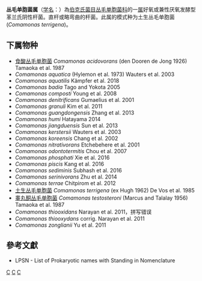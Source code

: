 {{Automatic taxobox
| taxon = Comamonas 
| authority = (ex Davis and Park, 1962) De Vos et al.，1985
| type species = 土生丛毛单胞菌<br>Comamonas terrigena
| type species authority = (ex Hugh 1962) De Vos et al. 1985
}}
'''丛毛单胞菌属'''（[[学名|学名]]：{{lang|la|''Comamonas''}}）為[[伯克氏菌目|伯克氏菌目]][[丛毛单胞菌科|丛毛单胞菌科]]的一[[属|属]]好氧或兼性厌氧发酵型革兰氏阴性杆菌。直杆或略弯曲的杆菌。此属的模式种为土生丛毛单胞菌(''Comamonas terrigena'')。

==下属物种==
* [[食酸丛毛单胞菌|食酸丛毛单胞菌]] ''Comamonas acidovorans'' (den Dooren de Jong 1926) Tamaoka et al. 1987
* ''Comamonas aquatica'' (Hylemon et al. 1973) Wauters et al. 2003
* ''Comamonas aquatilis'' Kämpfer et al. 2018
* ''Comamonas badia'' Tago and Yokota 2005
* ''Comamonas composti'' Young et al. 2008
* ''Comamonas denitrificans'' Gumaelius et al. 2001
* ''Comamonas granuli'' Kim et al. 2011
* ''Comamonas guangdongensis'' Zhang et al. 2013
* ''Comamonas humi'' Hatayama 2014
* ''Comamonas jiangduensis'' Sun et al. 2013
* ''Comamonas kerstersii'' Wauters et al. 2003
* ''Comamonas koreensis'' Chang et al. 2002
* ''Comamonas nitrativorans'' Etchebehere et al. 2001
* ''Comamonas odontotermitis'' Chou et al. 2007
* ''Comamonas phosphati'' Xie et al. 2016
* ''Comamonas piscis'' Kang et al. 2016
* ''Comamonas sediminis'' Subhash et al. 2016
* ''Comamonas serinivorans'' Zhu et al. 2014
* ''Comamonas terrae'' Chitpirom et al. 2012
* [[土生丛毛单胞菌|土生丛毛单胞菌]] ''Comamonas terrigena'' (ex Hugh 1962) De Vos et al. 1985
* [[睾丸酮丛毛单胞菌|睾丸酮丛毛单胞菌]] ''Comamonas testosteroni'' (Marcus and Talalay 1956) Tamaoka et al. 1987
* ''Comamonas thiooxidans'' Narayan et al. 2011，拼写错误
* ''Comamonas thiooxydans'' corrig. Narayan et al. 2011
* ''Comamonas zonglianii'' Yu et al. 2011

==參考文獻==
{{reflist}}
* LPSN - List of Prokaryotic names with Standing in Nomenclature

{{taxonbar}}

[[Category:革兰氏阴性菌|C]]
[[Category:_丛毛单胞菌科|C]]
[[Category:1985年描述的分类群|C]]